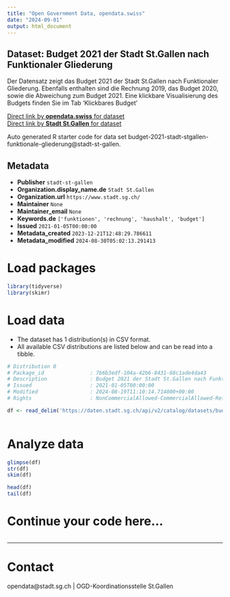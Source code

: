 ```yaml
---
title: "Open Government Data, opendata.swiss"
date: "2024-09-01"
output: html_document
---
```


## Dataset: Budget 2021 der Stadt St.Gallen nach Funktionaler Gliederung

Der Datensatz zeigt das Budget 2021 der Stadt St.Gallen nach Funktionaler Gliederung. Ebenfalls enthalten sind die Rechnung 2019, das Budget 2020, sowie die Abweichung zum Budget 2021. Eine klickbare Visualisierung des Budgets finden Sie im Tab 'Klickbares Budget'

[Direct link by **opendata.swiss** for dataset](https://opendata.swiss/de/dataset/budget-2021-der-stadt-st-gallen-nach-funktionaler-gliederung)<br>
[Direct link by **Stadt St.Gallen** for dataset](https://daten.stadt.sg.ch/explore/dataset/budget-2021-stadt-stgallen-funktionale-gliederung/)

Auto generated R starter code for data set budget-2021-stadt-stgallen-funktionale-gliederung@stadt-st-gallen.

## Metadata

- **Publisher** `stadt-st-gallen`
- **Organization.display_name.de** `Stadt St.Gallen`
- **Organization.url** `https://www.stadt.sg.ch/`
- **Maintainer** `None`
- **Maintainer_email** `None`
- **Keywords.de** `['funktionen', 'rechnung', 'haushalt', 'budget']`
- **Issued** `2021-01-05T00:00:00`
- **Metadata_created** `2023-12-21T12:48:29.786611`
- **Metadata_modified** `2024-08-30T05:02:13.291413`


# Load packages

```r

library(tidyverse)
library(skimr)

```

# Load data

-   The dataset has 1 distribution(s) in CSV format.
-   All available CSV distributions are listed below and can be read into a tibble.

```r

# Distribution 0
# Package_id               : 7b6b3edf-104a-42b6-8431-68c1ade4da43
# Description              : Budget 2021 der Stadt St.Gallen nach Funktionaler Gliederung (csv)
# Issued                   : 2021-01-05T00:00:00
# Modified                 : 2024-08-19T11:10:14.714000+00:00
# Rights                   : NonCommercialAllowed-CommercialAllowed-ReferenceRequired

df <- read_delim('https://daten.stadt.sg.ch/api/v2/catalog/datasets/budget-2021-stadt-stgallen-funktionale-gliederung/exports/csv?use_labels=true')



```

# Analyze data

```r

glimpse(df)
str(df)
skim(df)

head(df)
tail(df)

```

# Continue your code here...

```r

```

------------------------------------------------------------------------

# Contact

opendata@stadt.sg.ch | OGD-Koordinationsstelle St.Gallen
